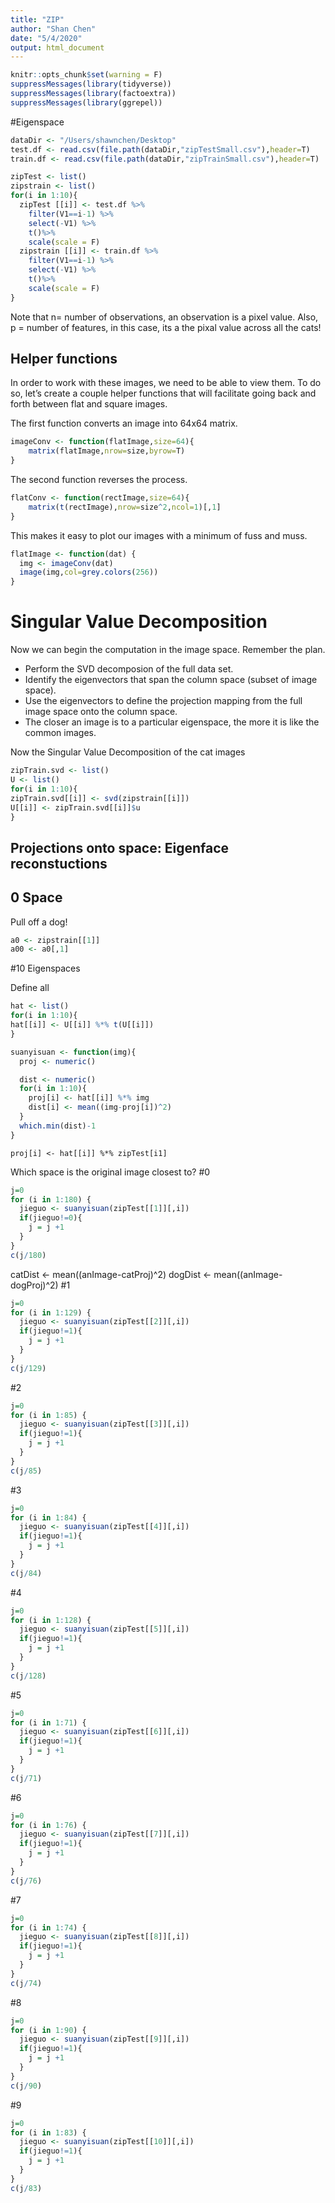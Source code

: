```yaml
---
title: "ZIP"
author: "Shan Chen"
date: "5/4/2020"
output: html_document
---
```


```r
knitr::opts_chunk$set(warning = F) 
suppressMessages(library(tidyverse))
suppressMessages(library(factoextra))
suppressMessages(library(ggrepel))
```
#Eigenspace
```r
dataDir <- "/Users/shawnchen/Desktop"
test.df <- read.csv(file.path(dataDir,"zipTestSmall.csv"),header=T) 
train.df <- read.csv(file.path(dataDir,"zipTrainSmall.csv"),header=T)
```

```r
zipTest <- list()
zipstrain <- list()
for(i in 1:10){
  zipTest [[i]] <- test.df %>%
    filter(V1==i-1) %>%
    select(-V1) %>%
    t()%>%
    scale(scale = F)
  zipstrain [[i]] <- train.df %>%
    filter(V1==i-1) %>%
    select(-V1) %>%
    t()%>%
    scale(scale = F)
}

```

Note that n= number of observations, an observation  is a pixel
value.  Also, p = number of features, in this case, its a the pixal
value across all the cats!

## Helper functions

In order to work with these images, we need  to be able to view them. To do so, let's create a couple helper functions  that will facilitate going back and forth between flat and square images. 


The first function converts an image into 64x64 matrix.
```r
imageConv <- function(flatImage,size=64){
    matrix(flatImage,nrow=size,byrow=T)    
}

```


The second function  reverses the process. 
```r
flatConv <- function(rectImage,size=64){
    matrix(t(rectImage),nrow=size^2,ncol=1)[,1]
}

```

This makes it easy to plot our images with a minimum of fuss and muss.
```r
flatImage <- function(dat) {
  img <- imageConv(dat)
  image(img,col=grey.colors(256)) 
}
```

# Singular Value Decomposition

Now we can begin the computation in the image space. Remember the plan.

 * Perform the SVD decomposion of the full data set.
 * Identify the eigenvectors that span the column space (subset of image space).  
 * Use the eigenvectors to define the projection mapping from the full image space onto the column space.
 * The closer an image is to a particular eigenspace, the more it is like the common images.

Now the Singular Value Decomposition of the cat images
```r
zipTrain.svd <- list()
U <- list()
for(i in 1:10){
zipTrain.svd[[i]] <- svd(zipstrain[[i]])
U[[i]] <- zipTrain.svd[[i]]$u
}
```

## Projections onto space: Eigenface reconstuctions

## 0 Space
Pull off a dog!
```r
a0 <- zipstrain[[1]]
a00 <- a0[,1]
```

#10 Eigenspaces

Define all 
```r
hat <- list()
for(i in 1:10){
hat[[i]] <- U[[i]] %*% t(U[[i]])
}
```

```r
suanyisuan <- function(img){
  proj <- numeric()

  dist <- numeric()
  for(i in 1:10){
    proj[i] <- hat[[i]] %*% img
    dist[i] <- mean((img-proj[i])^2)
  }
  which.min(dist)-1
}

```
    proj[i] <- hat[[i]] %*% zipTest[i1]
Which space is the original image closest to?
#0
```r
j=0
for (i in 1:180) {
  jieguo <- suanyisuan(zipTest[[1]][,i])
  if(jieguo!=0){
    j = j +1
  }
}
c(j/180)
```
catDist <- mean((anImage-catProj)^2)
dogDist <- mean((anImage-dogProj)^2)
#1
```r
j=0
for (i in 1:129) {
  jieguo <- suanyisuan(zipTest[[2]][,i])
  if(jieguo!=1){
    j = j +1
  }
}
c(j/129)
```
#2
```r
j=0
for (i in 1:85) {
  jieguo <- suanyisuan(zipTest[[3]][,i])
  if(jieguo!=1){
    j = j +1
  }
}
c(j/85)
```
#3
```r
j=0
for (i in 1:84) {
  jieguo <- suanyisuan(zipTest[[4]][,i])
  if(jieguo!=1){
    j = j +1
  }
}
c(j/84)
```
#4
```r
j=0
for (i in 1:128) {
  jieguo <- suanyisuan(zipTest[[5]][,i])
  if(jieguo!=1){
    j = j +1
  }
}
c(j/128)
```
#5
```r
j=0
for (i in 1:71) {
  jieguo <- suanyisuan(zipTest[[6]][,i])
  if(jieguo!=1){
    j = j +1
  }
}
c(j/71)
```
#6
```r
j=0
for (i in 1:76) {
  jieguo <- suanyisuan(zipTest[[7]][,i])
  if(jieguo!=1){
    j = j +1
  }
}
c(j/76)
```
#7
```r
j=0
for (i in 1:74) {
  jieguo <- suanyisuan(zipTest[[8]][,i])
  if(jieguo!=1){
    j = j +1
  }
}
c(j/74)
```
#8
```r
j=0
for (i in 1:90) {
  jieguo <- suanyisuan(zipTest[[9]][,i])
  if(jieguo!=1){
    j = j +1
  }
}
c(j/90)
```
#9
```r
j=0
for (i in 1:83) {
  jieguo <- suanyisuan(zipTest[[10]][,i])
  if(jieguo!=1){
    j = j +1
  }
}
c(j/83)
```